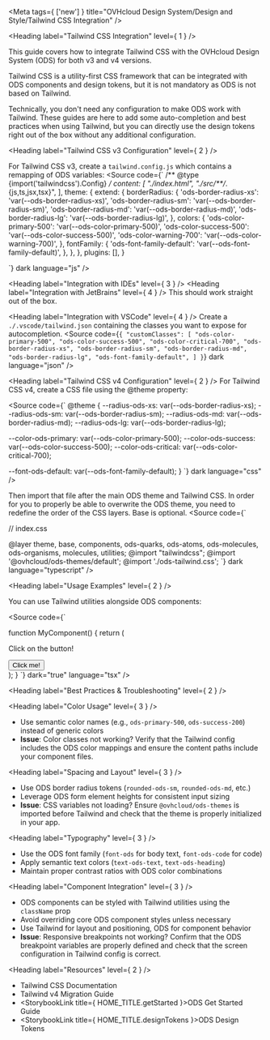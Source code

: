 
<Meta
  tags={ ['new'] }
  title="OVHcloud Design System/Design and Style/Tailwind CSS Integration" />

<Heading label="Tailwind CSS Integration" level={ 1 } />

This guide covers how to integrate Tailwind CSS with the OVHcloud Design System (ODS) for both v3 and v4 versions.

Tailwind CSS is a utility-first CSS framework that can be integrated with ODS components and design tokens, but it is not mandatory as ODS is not based on Tailwind.

<Message dismissible={false}>
  <MessageIcon name={ICON_NAME.circleInfo} />
  <MessageBody>
    Technically, you don't need any configuration to make ODS work with Tailwind.
    These guides are here to add some auto-completion and best practices when using Tailwind,
    but you can directly use the design tokens right out of the box without any additional configuration.
  </MessageBody>
</Message>

<Heading label="Tailwind CSS v3 Configuration" level={ 2 } />

For Tailwind CSS v3, create a `tailwind.config.js` which contains a remapping of ODS variables:
<Source code={`
/** @type {import('tailwindcss').Config} */
  content: [
    "./index.html",
    "./src/**/*.{js,ts,jsx,tsx}",
  ],
  theme: {
    extend: {
      borderRadius: {
        'ods-border-radius-xs': 'var(--ods-border-radius-xs)',
        'ods-border-radius-sm': 'var(--ods-border-radius-sm)',
        'ods-border-radius-md': 'var(--ods-border-radius-md)',
        'ods-border-radius-lg': 'var(--ods-border-radius-lg)',
      },
      colors: {
        'ods-color-primary-500': 'var(--ods-color-primary-500)',
        'ods-color-success-500': 'var(--ods-color-success-500)',
        'ods-color-warning-700': 'var(--ods-color-warning-700)',
      },
      fontFamily: {
        'ods-font-family-default': 'var(--ods-font-family-default)',
      },
    },
  },
  plugins: [],
}

`} dark language="js" />

<Heading label="Integration with IDEs" level={ 3 } />
<Heading label="Integration with JetBrains" level={ 4 } />
This should work straight out of the box.

<Heading label="Integration with VSCode" level={ 4 } />
Create a `./.vscode/tailwind.json` containing the classes you want to expose for autocompletion.
<Source code={`
{
    "customClasses": [
      "ods-color-primary-500",
      "ods-color-success-500",
      "ods-color-critical-700",
      "ods-border-radius-xs",
      "ods-border-radius-sm",
      "ods-border-radius-md",
      "ods-border-radius-lg",
      "ods-font-family-default",
    ]
  }
`} dark language="json" />

<Heading label="Tailwind CSS v4 Configuration" level={ 2 } />
For Tailwind CSS v4, create a CSS file using the <ExternalLink href="https://tailwindcss.com/docs/adding-custom-styles">@theme</ExternalLink> property:

<Source code={`
@theme {
  --radius-ods-xs: var(--ods-border-radius-xs);
  --radius-ods-sm: var(--ods-border-radius-sm);
  --radius-ods-md: var(--ods-border-radius-md);
  --radius-ods-lg: var(--ods-border-radius-lg);

  --color-ods-primary: var(--ods-color-primary-500);
  --color-ods-success: var(--ods-color-success-500);
  --color-ods-critical: var(--ods-color-critical-700);

  --font-ods-default: var(--ods-font-family-default);
}
`}
        dark
        language="css" />

Then import that file after the main ODS theme and Tailwind CSS.
In order for you to properly be able to overwrite the ODS theme, you need to redefine the order of the CSS layers.
Base is optional.
<Source code={`

// index.css

@layer theme, base, components, ods-quarks, ods-atoms, ods-molecules, ods-organisms, molecules, utilities;
@import "tailwindcss";
@import '@ovhcloud/ods-themes/default';
@import './ods-tailwind.css';
`}
        dark
        language="typescript" />

<Heading label="Usage Examples" level={ 2 } />

You can use Tailwind utilities alongside ODS components:

<Source code={`

function MyComponent() {
  return (
  <div>
      <p className="text-critical">Click on the button!</p>
      <Button className="bg-color-primary">Click me!</Button>
  </div>
  );
}
`}
        dark="true"
        language="tsx" />

<Heading label="Best Practices & Troubleshooting" level={ 2 } />

<Heading label="Color Usage" level={ 3 } />

- Use semantic color names (e.g., `ods-primary-500`, `ods-success-200`) instead of generic colors
- **Issue**: Color classes not working? Verify that the Tailwind config includes the ODS color mappings and ensure the content paths include your component files.

<Heading label="Spacing and Layout" level={ 3 } />

- Use ODS border radius tokens (`rounded-ods-sm`, `rounded-ods-md`, etc.)
- Leverage ODS form element heights for consistent input sizing
- **Issue**: CSS variables not loading? Ensure `@ovhcloud/ods-themes` is imported before Tailwind and check that the theme is properly initialized in your app.

<Heading label="Typography" level={ 3 } />

- Use the ODS font family (`font-ods` for body text, `font-ods-code` for code)
- Apply semantic text colors (`text-ods-text`, `text-ods-heading`)
- Maintain proper contrast ratios with ODS color combinations

<Heading label="Component Integration" level={ 3 } />

- ODS components can be styled with Tailwind utilities using the `className` prop
- Avoid overriding core ODS component styles unless necessary
- Use Tailwind for layout and positioning, ODS for component behavior
- **Issue**: Responsive breakpoints not working? Confirm that the ODS breakpoint variables are properly defined and check that the screen configuration in Tailwind config is correct.

<Heading label="Resources" level={ 2 } />

- <ExternalLink href="https://tailwindcss.com/docs">Tailwind CSS Documentation</ExternalLink>
- <ExternalLink href="https://tailwindcss.com/docs/upgrade-guide">Tailwind v4 Migration Guide</ExternalLink>
- <StorybookLink title={ HOME_TITLE.getStarted }>ODS Get Started Guide</StorybookLink>
- <StorybookLink title={ HOME_TITLE.designTokens }>ODS Design Tokens</StorybookLink>
